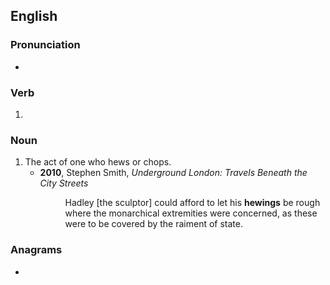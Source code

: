==English==

===Pronunciation===
* {{IPA|/ˈhjuːɪŋ/|lang=en}}

===Verb===
{{head|en|present participle}}

# {{present participle of|hew|lang=en|nocat=1}}

===Noun===
{{en-noun}}

# The act of one who hews or chops.
#* '''2010''', Stephen Smith, ''Underground London: Travels Beneath the City Streets''
#*: Hadley [the sculptor] could afford to let his '''hewings''' be rough where the monarchical extremities were concerned, as these were to be covered by the raiment of state.

===Anagrams===
* {{l|en|whinge}}